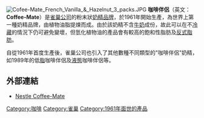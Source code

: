 [[File:Cofee-Mate_French_Vanilla_&_Hazelnut_3_packs.JPG|thumb]]
'''咖啡伴侶'''（英文：'''Coffee-Mate'''）是[[雀巢公司|雀巢公司]]的粉末狀[[奶精|奶精]][[品牌|品牌]]，於1961年開始生產，為世界上第一種奶精品牌，由植物油脂提煉而成。由於該奶精不含[[牛奶|牛奶]]成份，故此可以在不[[冷藏|冷藏]]的情況下仍可避免變壞，但氫化植物油的產品會有較高的飽和性脂肪及[[反式脂肪|反式脂肪]]。

自從1961年首度生產後，雀巢公司也引入了其他數種不同類型的"咖啡伴侶"奶精，如1989年的低[[脂|脂]]咖啡伴侶及[[液態|液態]]咖啡伴侶等。

==外部連結==
*[http://www.coffee-mate.com Nestle Coffee-Mate]{{Wayback|url=http://www.coffee-mate.com/ |date=20181204122505 }} {{en}}
{{雀巢}}
{{Drink-stub}}

[[Category:咖啡|Category:咖啡]]
[[Category:雀巢|Category:雀巢]]
[[Category:1961年面世的產品|Category:1961年面世的產品]]